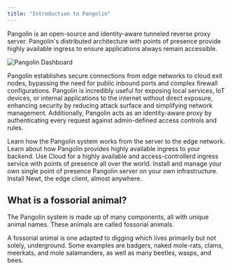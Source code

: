 ```yaml
---
title: "Introduction to Pangolin"
---
```


Pangolin is an open-source and identity-aware tunneled reverse proxy server. Pangolin's distributed architecture with points of presence provide highly available ingress to ensure applications always remain accessible.

<Frame caption="Screenshot of resources page from the Pangolin Dashboard.">
  <img src="/images/fossorial-dashboard.png" alt="Pangolin Dashboard"/>
</Frame>

Pangolin establishes secure connections from edge networks to cloud exit nodes, bypassing the need for public inbound ports and complex firewall configurations. Pangolin is incredibly useful for exposing local services, IoT devices, or internal applications to the internet without direct exposure, enhancing security by reducing attack surface and simplifying network management. Additionally, Pangolin acts as an identity-aware proxy by authenticating every request against admin-defined access controls and rules.

<Columns cols={2}>
  <Card title="How it works" icon="map" href="/about/how-pangolin-works">
    Learn how the Pangolin system works from the server to the edge network.
  </Card>
  <Card title="Points of Presence" icon="circle-nodes" href="/manage/points-of-presence">
    Learn about how Pangolin provides highly available ingress to your backend.
  </Card>
</Columns>

<Card title="Pangolin Cloud" icon="cloud" href="https://pangolin.fossorial.io/auth/signup">
  Use Cloud for a highly available and access-controllerd ingress service with points of presence all over the world.
</Card>

<Columns cols={2}>
  <Card
    title="Self-host Pangolin"
    icon="server"
    href="/self-host/quick-install"
  >
    Install and manage your own single point of presence Pangolin server on your own infrastructure.
  </Card>
  <Card
    title="Install Site"
    icon="sitemap"
    href="/manage/sites/install-newt"
  >
    Install Newt, the edge client, almost anywhere.
  </Card>
</Columns>

## What is a fossorial animal?

The Pangolin system is made up of many components, all with unique animal names. These animals are called fossorial animals.

A fossorial animal is one adapted to digging which lives primarily but not solely, underground. Some examples are badgers, naked mole-rats, clams, meerkats, and mole salamanders, as well as many beetles, wasps, and bees.
